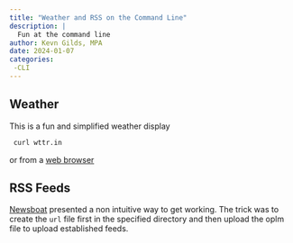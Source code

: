 ```yaml
---
title: "Weather and RSS on the Command Line"
description: |
  Fun at the command line
author: Kevn Gilds, MPA
date: 2024-01-07
categories:
 -CLI
---
```


## Weather

This is a fun and simplified weather display

```r
 curl wttr.in
```

or from a [web browser](https://wttr.in/)

## RSS Feeds

[Newsboat](https://newsboat.org/index.html) presented a non intuitive way to get working. The trick was to create the `url` file first in the specified directory and then upload the oplm file to upload established feeds.
